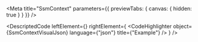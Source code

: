 
<Meta title="SsmContext" parameters={{ previewTabs: { canvas: { hidden: true } } }} />

<DescriptedCode
  leftElement={<SsmContextDesc />}
  rightElement={
    <CodeHighlighter
      object={SsmContextVisualJson}
      language={"json"}
      title={"Example"}
    />
  }
/>
